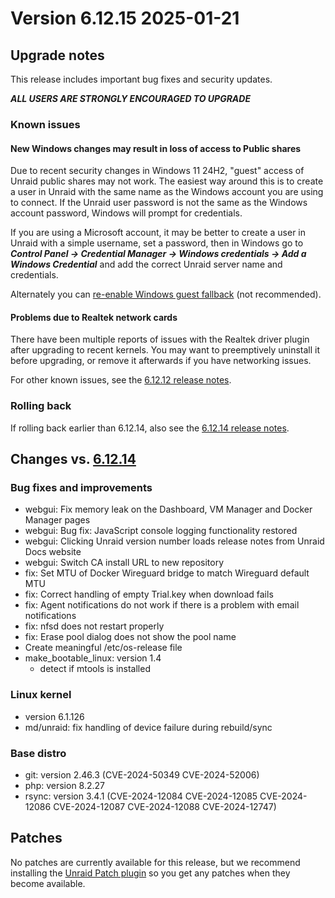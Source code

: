 # Version 6.12.15 2025-01-21

## Upgrade notes

This release includes important bug fixes and security updates.

***ALL USERS ARE STRONGLY ENCOURAGED TO UPGRADE***

### Known issues

#### New Windows changes may result in loss of access to Public shares

Due to recent security changes in Windows 11 24H2, "guest" access of Unraid public shares may not work. The easiest
way around this is to create a user in Unraid with the same name as the Windows account you are using to connect.  If the Unraid
user password is not the same as the Windows account password, Windows will prompt for credentials.

If you are using a Microsoft account, it may be better to create a user in Unraid with a simple username, set a password,
then in Windows go to ***Control Panel → Credential Manager → Windows credentials → Add a Windows Credential*** and add the
correct Unraid server name and credentials.

Alternately you can [re-enable Windows guest fallback](https://techcommunity.microsoft.com/blog/filecab/accessing-a-third-party-nas-with-smb-in-windows-11-24h2-may-fail/4154300)
(not recommended).

#### Problems due to Realtek network cards

There have been multiple reports of issues with the Realtek driver plugin after upgrading to recent kernels. You may want to preemptively uninstall it before upgrading, or remove it afterwards if you have networking issues.

For other known issues, see the [6.12.12 release notes](6.12.12.mdx#known-issues).

### Rolling back

If rolling back earlier than 6.12.14, also see the [6.12.14 release notes](6.12.14.mdx#rolling-back).

## Changes vs. [6.12.14](6.12.14.mdx)

### Bug fixes and improvements

* webgui: Fix memory leak on the Dashboard, VM Manager and Docker Manager pages
* webgui: Bug fix: JavaScript console logging functionality restored
* webgui: Clicking Unraid version number loads release notes from Unraid Docs website
* webgui: Switch CA install URL to new repository
* fix: Set MTU of Docker Wireguard bridge to match Wireguard default MTU
* fix: Correct handling of empty Trial.key when download fails
* fix: Agent notifications do not work if there is a problem with email notifications
* fix: nfsd does not restart properly
* fix: Erase pool dialog does not show the pool name
* Create meaningful /etc/os-release file
* make_bootable_linux: version 1.4
  * detect if mtools is installed

### Linux kernel

* version 6.1.126
* md/unraid: fix handling of device failure during rebuild/sync

### Base distro

* git: version 2.46.3 (CVE-2024-50349 CVE-2024-52006)
* php: version 8.2.27
* rsync: version 3.4.1 (CVE-2024-12084 CVE-2024-12085 CVE-2024-12086 CVE-2024-12087 CVE-2024-12088 CVE-2024-12747)

## Patches

No patches are currently available for this release, but we recommend installing the
[Unraid Patch plugin](https://forums.unraid.net/topic/185560-unraid-patch-plugin/)
so you get any patches when they become available.

